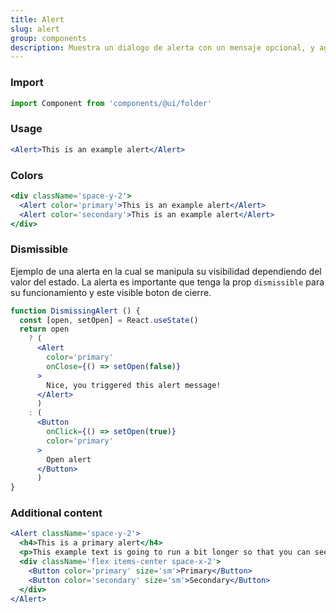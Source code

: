 ```yaml
---
title: Alert
slug: alert
group: components
description: Muestra un diálogo de alerta con un mensaje opcional, y aguardará hasta que el usuario cierre la ventana de diálogo.
---
```


### Import

```js
import Component from 'components/@ui/folder'
```

### Usage


```jsx
<Alert>This is an example alert</Alert>
```

### Colors

```jsx
<div className='space-y-2'>
  <Alert color='primary'>This is an example alert</Alert>
  <Alert color='secondary'>This is an example alert</Alert>
</div>
```

### Dismissible

Ejemplo de una alerta en la cual se manipula su visibilidad dependiendo del valor del estado. La alerta es importante que tenga la prop `dismissible` para su funcionamiento y este visible boton de cierre.

```jsx
function DismissingAlert () {
  const [open, setOpen] = React.useState()
  return open
    ? (
      <Alert
        color='primary'
        onClose={() => setOpen(false)}
      >
        Nice, you triggered this alert message!
      </Alert>
      )
    : (
      <Button
        onClick={() => setOpen(true)}
        color='primary'
      >
        Open alert
      </Button>
      )
}
```

### Additional content

```jsx
<Alert className='space-y-2'>
  <h4>This is a primary alert</h4>
  <p>This example text is going to run a bit longer so that you can see how spacing within an alert works with this kind of content.</p>
  <div className='flex items-center space-x-2'>
    <Button color='primary' size='sm'>Primary</Button>
    <Button color='secondary' size='sm'>Secondary</Button>
  </div>
</Alert>
```